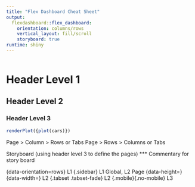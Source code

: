 ---
title: "Flex Dashboard Cheat Sheet"
output: 
  flexdashboard::flex_dashboard:
    orientation: columns/rows
    vertical_layout: fill/scroll
    storyboard: true
runtime: shiny
---

```{r setup, include=FALSE}

```

Header Level 1
=====================================

Header Level 2
-------------------------------------

### Header Level 3
```{r}
renderPlot({plot(cars)})
```

Page > Column > Rows or Tabs
Page > Rows > Columns or Tabs

Storyboard (using header level 3 to define the pages)
*** 
Commentary for story board

{data-orientation=rows} L1
{.sidebar} L1 Global, L2 Page
{data-height=}{data-width=} L2
{.tabset .tabset-fade} L2
{.mobile}{.no-mobile} L3
